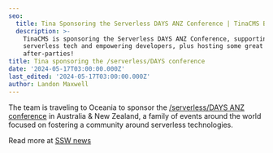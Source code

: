 ```yaml
---
seo:
  title: Tina Sponsoring the Serverless DAYS ANZ Conference | TinaCMS Blog
  description: >-
    TinaCMS is sponsoring the Serverless DAYS ANZ Conference, supporting
    serverless tech and empowering developers, plus hosting some great
    after-parties!
title: Tina sponsoring the /serverless/DAYS conference
date: '2024-05-17T03:00:00.000Z'
last_edited: '2024-05-17T03:00:00.000Z'
author: Landon Maxwell
---
```


The team is traveling to Oceania to sponsor the [/serverless/DAYS ANZ conference](https://serverlessdays.io/) in Australia & New Zealand, a family of events around the world focused on fostering a community around serverless technologies.

Read more at [SSW news](https://www.ssw.com.au/company/news)
